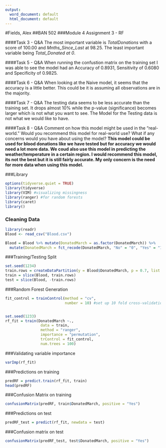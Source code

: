 ---
output:
  word_document: default
  html_document: default
---
#Fields, Alex
##BAN 502
###Module 4 Assignment 3 - RF


####Task 3 - Q&A
The most important variable is *TotalDonations* with a score of 100.00 and *Mnths_Since_Last* at 98.25. The least important variable being *Total_Donated at 0*. 

####Task 5 - Q&A
When running the confustion matrix on the training set I was able to  see the model had an Accuracy of 0.8931, Sensitivity of 0.6080 and Specificity of 0.9825. 

####Task 6 - Q&A
When looking at the Naive model, it seems that the accuracy is a little better. This could be it is assuming all observations are in the majority. 

####Task 7 - Q&A
The testing data seems to be less accurate than the training set. It drops almost 10% while the p-value (significance) becomes larger which is not what you want to see. The Model for the Testing data is not what we would like to have. 

####Task 8 - Q&A
Comment on how this model might be used in the "real-world." Would you recommend this model
for real-world use? What if any concerns would you have about using the model?
**This model could be used for blood donations like we have tested but for accuracy we would need a lot more data. We coud also use this model in predicting the weather/temperature in a certain region. I would recommend this model, its not the best but it is still fairly accurate. My only concern is the need for more data when using this model.**


###Library
```{r message = FALSE}
options(tidyverse.quiet = TRUE)
library(tidyverse)
library(VIM) #visualizing missingness
library(ranger) #for random forests
library(caret)
library()

```



### Cleaning Data
```{r message = FALSE}
library(readr)
Blood <- read_csv("Blood.csv")

Blood = Blood %>% mutate(DonatedMarch = as.factor(DonatedMarch)) %>% 
  mutate(DonatedMarch = fct_recode(DonatedMarch, "No" = "0", "Yes" = "1" ))

```


###Training/Testing Split
```{r}
set.seed(1234)
train.rows = createDataPartition(y = Blood$DonatedMarch, p = 0.7, list =FALSE)
train = slice(Blood, train.rows)
test = slice(Blood, -train.rows)
```


###Random Forest Generation
```{r}
fit_control = trainControl(method = "cv",  
                           number = 10) #set up 10 fold cross-validation


set.seed(1233)  
rf_fit = train(DonatedMarch ~.,
                data = train, 
                method = "ranger", 
                importance = "permutation",
                trControl = fit_control,
                num.trees = 100)
```

###Validating variable importance
```{r}
varImp(rf_fit)
```


###Predictions on training
```{r}
predRF = predict.train(rf_fit, train)
head(predRF)
```

###Confusion Matrix on training
```{r}
confusionMatrix(predRF, train$DonatedMarch, positive = "Yes")
```


###Predictions on test
```{r}
predRF_test = predict(rf_fit, newdata = test)
```

###Confusion matrix on test
```{r}
confusionMatrix(predRF_test, test$DonatedMarch, positive = "Yes")
```





